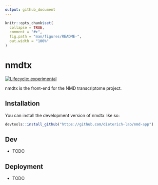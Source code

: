 ```yaml
---
output: github_document
---
```


<!-- README.md is generated from README.Rmd. Please edit that file -->

```r
knitr::opts_chunk$set(
  collapse = TRUE,
  comment = "#>",
  fig.path = "man/figures/README-",
  out.width = "100%"
)
```

# nmdtx

<!-- badges: start -->
[![Lifecycle: experimental](https://img.shields.io/badge/lifecycle-experimental-orange.svg)](https://lifecycle.r-lib.org/articles/stages.html#experimental)
<!-- badges: end -->

nmdtx is the front-end for the NMD transcriptome project.

## Installation

You can install the development version of nmdtx like so:

``` r
devtools::install_github("https://github.com/dieterich-lab/nmd-app")
```

## Dev  
 - TODO  
 
## Deployment
- TODO
